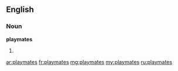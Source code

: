 ==English==
===Noun===
'''playmates'''
# {{plural of|playmate}}

[[ar:playmates]]
[[fr:playmates]]
[[mg:playmates]]
[[my:playmates]]
[[ru:playmates]]